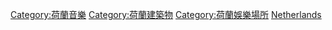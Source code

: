 {{Commons category|Music venues in the Netherlands}}

[[Category:荷蘭音樂|Category:荷蘭音樂]]
[[Category:荷蘭建築物|Category:荷蘭建築物]]
[[Category:荷蘭娛樂場所|Category:荷蘭娛樂場所]]
[[Category:各國音樂場地|Netherlands]]